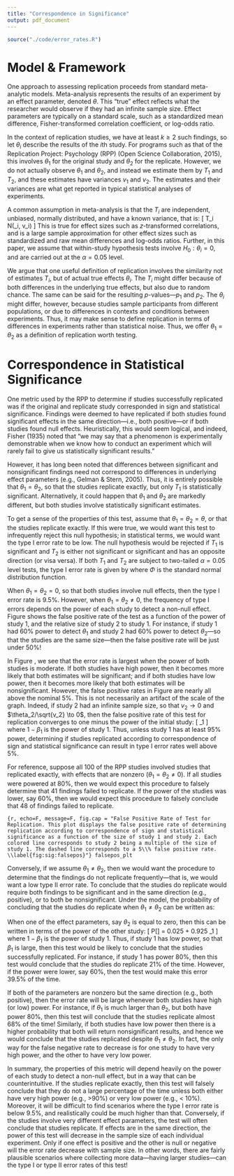 ```yaml
---
title: "Correspondence in Significance"
output: pdf_document
---
```


```r
source("./code/error_rates.R")
```


<!-- Programs of research that examine the replicability of research findings have become more common in the social sciences.  -->
<!-- On its face, assessing replication seems trivial: just repeat an experiment and check that you get the same results. -->
<!-- However analyses of these programs reveal that we might mean several different things when we refer to "the same results." -->
<!-- Indeed, the Open Science Collaboration (RPP) (2015) argued, "There is no single standard for evaluating replication success," and then analyzed replicate pairs in a variety of ways. -->

<!-- Despite immediate criticism of the analyses (see Gilbert, Pettigrew, and King, 2015), the core set of RPP analyses has become something of a standard in replication research. -->
<!-- Camerer, et al. (2016) conducted an almost identical research design with the same analytic methods on findings in experimental economics.  -->
<!-- Schweinsberg, et al. (2016), while conducting several---i.e., more than one---replicates of the same findings, aggregated replicate results so that they could use the same analyses as the RPP. -->
<!-- Thus, the idea that replication is impossible to assess has persisted across multiple high-profile replication research efforts. -->

<!-- Given their prevalence in the replication literature, the analyses conducted by the RPP have a few important aspects worth exploring. -->
<!-- The first involves the definitions of replication that they imply.  -->
<!-- For instance, comparing $p$-values versus effect estimates may suggest very different ways we may think about studies' "results" and whether they are "the same." -->
<!-- The second are the properties of the methods used to assess definitions of replication. -->
<!-- For most replication studies, authors seek to make determinations about whether a finding was successfully replicated. -->
<!-- Doing so amid uncertainty---such as in effect estimates---runs into similar issues of null hypothesis tests.  -->
<!-- Thus, unambiguous interpretation of the results of replication research, can depend on the properties of the methods authors use to make these determinations. -->

<!-- In this paper, we explore methods for assessing replication as proposed by the RPP. -->
<!-- We argue that definitions of replication ought to involve effect parameters, rather than $p$-values.  -->
<!-- Using this logic, we then frame the set of analyses common in replication research as null hypothesis tests about replication.  -->
<!-- The properties of these tests are computed under some simplifying assumptions, and shown that there are conditions where they may be suboptimal. -->


# Model & Framework

One approach to assessing replication proceeds from standard meta-analytic models.
Meta-analysis represents the results of an experiment by an effect parameter, denoted $\theta$.
This "true" effect reflects what the researcher would observe if they had an infinite sample size.
Effect parameters are typically on a standard scale, such as a standardized mean difference, Fisher-transformed correlation coefficient, or log-odds ratio.

In the context of replication studies, we have at least $k \geq 2$ such findings, so let $\theta_i$ describe the results of the $i$th study.
For programs such as that of the Replication Project: Psychology (RPP) (Open Science Collaboration, 2015), this involves $\theta_1$ for the original study and $\theta_2$ for the replicate.
However, we do not actually observe $\theta_1$ and $\theta_2$, and instead we estimate them by $T_1$ and $T_2$, and these estimates have variances $v_1$ and $v_2$.
The estimates and their variances are what get reported in typical statistical analyses of experiments.

A common assumption in meta-analysis is that the $T_i$ are independent, unbiased, normally distributed, and have a known variance, that is:
\[
T_i \stackrel{indep}{\sim} N(\theta_i, v_i)
\]
This is true for effect sizes such as $z$-transformed correlations, and is a large sample approximation for other effect sizes such as standardized and raw mean differences and log-odds ratios.
Further, in this paper, we assume that within-study hypothesis tests involve $H_0: \theta_i = 0$, and are carried out at the $\alpha = 0.05$ level.

We argue that one useful definition of replication involves the similarity not of estimates $T_i$, but of actual true effects $\theta_i$.
The $T_i$ might differ because of both differences in the underlying true effects, but also due to random chance.
The same can be said for the resulting $p$-values---$p_1$ and $p_2$.
The $\theta_i$ might differ, however, because studies sample participants from different populations, or due to differences in contexts and conditions between experiments.
Thus, it may make sense to define replication in terms of differences in experiments rather than statistical noise.
Thus, we offer $\theta_1 = \theta_2$ as a definition of replication worth testing.
<!-- Note that there is a connection to the potential outcomes framework in causal inference; for discussion see Wong and Steiner (2018). -->

<!-- In that vein, $\theta_1 = \theta_2$ would be a convenient starting point for defining replication. -->
<!-- However, there is evidence that even in the face of strong theory and sound scientific practice, that studies may still get slightly different results. -->
<!-- Thus, a more practical definition might posit that studies replicate if $\theta_1 \approx \theta_2$. -->
<!-- For further discussion on this distinction see Hedges and Schauer (2018). -->
<!-- The key distinction here, is that the \textit{definition} of replication involves the parameters $\theta_i$, while \textit{analyses} involve the estimates $T_i$ and their variances $v_i$ -->

<!-- For this paper, we interpret the RPP analyses in the tradition of statistical hypothesis testing. -->
<!-- Each analysis can be seen of a test of the null hypothesis $H_0: \theta_1 = \theta_2$, the metric used can be seen as a test statistic, and determinations that a finding failed to replicate correspond to a rejection of this null hypothesis. -->
<!-- Note that this is not the only structure we might infer here, and is not even the only way to operationalize these methods as hypothesis tests. -->
<!-- However, it is in the tradition of statistical hypothesis tests about heterogeneity across effects. -->


# Correspondence in Statistical Significance

One metric used by the RPP to determine if studies successfully replicated was if the original and replicate study corresponded in sign and statistical significance.
Findings were deemed to have replicated if both studies found significant effects in the same direction---i.e., both positive---or if both studies found null effects.
Heuristically, this would seem logical, and indeed, Fisher (1935) noted that "we may say that a phenomenon is experimentally demonstrable when we know how to conduct an experiment which will rarely fail to give us statistically significant results."

However, it has long been noted that differences between significant and nonsignificant findings need not correspond to differences in underlying effect parameters (e.g., Gelman & Stern, 2005). 
Thus, it is entirely possible that $\theta_1 = \theta_2$, so that the studies replicate exactly, but only $T_1$ is statistically significant.
Alternatively, it could happen that $\theta_1$ and $\theta_2$ are markedly different, but both studies involve statistically significant estimates.


To get a sense of the properties of this test, assume that $\theta_1 = \theta_2 = \theta$, or that the studies replicate exactly.
If this were true, we would want this test to infrequently reject this null hypothesis; in statistical terms, we would want the type I error rate to be low.
The null hypothesis would be rejected if $T_1$ is significant and $T_2$ is either not significant or significant and has an opposite direction (or visa versa). 
If both $T_1$ and $T_2$ are subject to two-tailed $\alpha = 0.05$ level tests, the type I error rate is given by
<!-- \begin{align} -->
<!-- \begin{split} -->
<!-- & P[T_1/\sqrt{v_1} > 1.96]P[T_2/\sqrt{v_2} \leq 1.96] +  -->
<!-- P[T_1/\sqrt{v_1} \leq 1.96]P[T_2/\sqrt{v_2} > 1.96] \\ +  -->
<!-- & P[T_1/\sqrt{v_1} < -1.96]P[T_2/\sqrt{v_2} \geq -1.96] +  -->
<!-- P[T_1/\sqrt{v_1} \geq -1.96]P[T_2/\sqrt{v_2} < -1.96] -->
<!-- \end{split} -->
<!-- \end{align} -->
<!-- Under the model, this can be written as  -->
\begin{align*}
P[\text{Type I Error}]
& = [1 - \Phi\left(1.96 - \theta/\sqrt{v_1}\right)] \Phi\left(1.96 - \theta/\sqrt{v_2}\right)\\ 
&\quad + \Phi\left(1.96 - \theta/\sqrt{v_1}\right) [1 - \Phi\left(1.96 - \theta/\sqrt{v_2}\right)]\\ 
&\quad + \Phi\left(-1.96 - \theta/\sqrt{v_1}\right) [1 - \Phi\left(-1.96 - \theta/\sqrt{v_2}\right)]\\
&\quad + [1 - \Phi\left(-1.96 - \theta/\sqrt{v_1}\right)] \Phi\left(-1.96 - \theta/\sqrt{v_2}\right)
\end{align*}
\noindent
where $\Phi$ is the standard normal distribution function.

When $\theta_1 = \theta_2 = 0$, so that both studies involve null effects, then the type I error rate is 9.5\%.
However, when $\theta_1 = \theta_2 \neq 0$, the frequency of type I errors depends on the power of each study to detect a non-null effect.
Figure \ref{fig:sig:falsepos} shows the false positive rate of the test as a function of the power of study 1, and the relative size of study 2 to study 1. 
For instance, if study 1 had 60\% power to detect $\theta_1$ and study 2 had 60\% power to detect $\theta_2$---so that the studies are the same size---then the false positive rate will be just under 50\%!

In Figure \ref{fig:sig:falsepos}, we see that the error rate is largest when the power of both studies is moderate. 
If both studies have high power, then it becomes more likely that both estimates will be significant; and if both studies have low power, then it becomes more likely that both estimates will be nonsignificant. 
However, the false positive rates in Figure \ref{fig:sig:falsepos} are nearly all above the nominal 5\%. 
This is not necessarily an artifact of the scale of the graph. 
Indeed, if study 2 had an infinite sample size, so that $v_2 \to 0$ and $\theta_2/\sqrt{v_2} \to 0$, then the false positive rate of this test for replication converges to one minus the power of the initial study:
\[
\text{Error rate } \to \beta_1
\]
where $1 - \beta_1$ is the power of study 1.
Thus, unless study 1 has at least 95\% power, determining if studies replicated according to correspondence of sign and statistical significance can result in type I error rates well above 5\%.

For reference, suppose all 100 of the RPP studies involved studies that replicated exactly, with effects that are nonzero ($\theta_1 = \theta_2 \neq 0$).
If all studies were powered at 80\%, then we would expect this procedure to falsely determine that 41 findings failed to replicate. 
If the power of the studies was lower, say 60%, then we would expect this procedure to falsely conclude that 48 of findings failed to replicate.

```{r, echo=F, message=F, fig.cap = "False Positive Rate of Test for Replication. This plot displays the false positive rate of determining replication according to correspondence of sign and statistical significance as a function of the size of study 1 and study 2. Each colored line corresponds to study 2 being a multiple of the size of study 1. The dashed line corresponds to a 5\\% false positive rate. \\label{fig:sig:falsepos}"}
falsepos_plt
```

Conversely, if we assume $\theta_1 \neq \theta_2$, then we would want the procedure to determine that the findings do not replicate frequently---that is, we would want a low type II error rate.
To conclude that the studies do replicate would require both findings to be significant and in the same direction (e.g., positive), or to both be nonsignificant.
Under the model, the probability of concluding that the studies do replicate when $\theta_1 \neq \theta_2$ can be written as:
\begin{align*}
P[\text{Type II Error}]
& = [1 - \Phi\left(1.96 - \theta_1/\sqrt{v_1}\right)][1 - \Phi\left(1.96 - \theta_2/\sqrt{v_2}\right)]\\ 
& + [\Phi\left(1.96 - \theta_1/\sqrt{v_1}\right) - \Phi\left(-1.96 - \theta_1/\sqrt{v_1}\right)]
    [\Phi\left(1.96 - \theta_2/\sqrt{v_2}\right) - \Phi\left(-1.96 - \theta_2/\sqrt{v_2}\right)]\\ 
& + \Phi\left(-1.96 - \theta_1/\sqrt{v_1}\right) \Phi\left(-1.96 - \theta_2/\sqrt{v_2}\right)
\end{align*}

When one of the effect parameters, say $\theta_2$ is equal to zero, then this can be written in terms of the power of the other study:
\[
P[\text{Type II Error}]
 = 0.025 + 0.925 \beta_1
\]
where $1 - \beta_1$ is the power of study 1. 
Thus, if study 1 has low power, so that $\beta_1$ is large, then this test would be likely to conclude that the studies successfully replicated. 
For instance, if study 1 has power 80\%, then this test would conclude that the studies do  replicate 21\% of the time. 
However, if the power were lower, say 60\%, then the test would make this error 39.5\% of the time.

If both of the parameters are nonzero but the same direction (e.g., both positive), then the error rate will be large whenever both studies have high (or low) power. 
For instance, if $\theta_1$ is much larger than $\theta_2$, but both have power 80\%, then this test will conclude that the studies replicate almost 68\% of the time! 
Similarly, if both studies have low power then there is a higher probability that both will return nonsignificant results, and hence we would conclude that the studies replicated despite $\theta_1 \neq \theta_2$.
In fact, the only way for the false negative rate to decrease is for one study to have very high power, and the other to have very low power.

In summary, the properties of this metric will depend heavily on the power of each study to detect a non-null effect, but in a way that can be counterintuitive.
If the studies replicate exactly, then this test will falsely conclude that they do not a large percentage of the time unless both either have very high power (e.g., >90\%) or very low power (e.g., < 10\%).
Moreover, it will be difficult to find scenarios where the type I error rate is below 9.5\%, and realistically could be much higher than that.
Conversely, if the studies involve very different effect parameters, the test will often conclude that studies replicate. 
If effects are in the same direction, the power of this test will decrease in the sample size of each individual experiment. 
Only if one effect is positive and the other is null or negative will the error rate decrease with sample size.
In other words, there are fairly plausible scenarios where collecting more data---having larger studies---can \textit{increase} the type I or type II error rates of this test!







